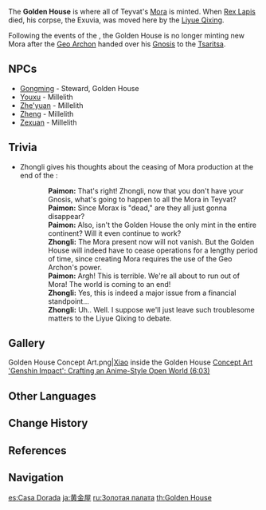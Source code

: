 {{About|the location|the Trounce Domain|Enter the Golden House}}
{{Location Infobox
|image        = The Golden House.png
|type         = Point of Interest
|type2        = Instance
|region       = Liyue
|area         = Sea of Clouds
|subarea      = Mt. Tianheng
|quest        = Heart of Glaze
}}
The '''Golden House''' is where all of Teyvat's [[Mora]] is minted. When [[Rex Lapis]] died, his corpse, the Exuvia, was moved here by the [[Liyue Qixing]].

Following the events of the {{Quest|A New Star Approaches}}, the Golden House is no longer minting new Mora after the [[Geo Archon]] handed over his [[Gnosis]] to the [[Tsaritsa]].

==NPCs==
* [[Gongming]] - Steward, Golden House
* [[Youxu]] - Millelith
* [[Zhe'yuan]] - Millelith
* [[Zheng]] - Millelith
* [[Zexuan]] - Millelith

==Trivia==
* Zhongli gives his thoughts about the ceasing of Mora production at the end of the {{Quest|The Fond Farewell}}:
{{Dialogue Start}}
::'''Paimon:''' That's right! Zhongli, now that you don't have your Gnosis, what's going to happen to all the Mora in Teyvat?
::'''Paimon:''' Since Morax is "dead," are they all just gonna disappear?
::'''Paimon:''' Also, isn't the Golden House the only mint in the entire continent? Will it even continue to work?
::'''Zhongli:''' The Mora present now will not vanish. But the Golden House will indeed have to cease operations for a lengthy period of time, since creating Mora requires the use of the Geo Archon's power.
::'''Paimon:''' Argh! This is terrible. We're all about to run out of Mora! The world is coming to an end!
::'''Zhongli:''' Yes, this is indeed a major issue from a financial standpoint...
::'''Zhongli:''' Uh.. Well. I suppose we'll just leave such troublesome matters to the Liyue Qixing to debate.
{{Dialogue End}}

==Gallery==
<gallery>
Golden House Concept Art.png|[[Xiao]] inside the Golden House [[Concept Art]]<br>[https://youtu.be/-JFyAdI_rO8?t=363 'Genshin Impact': Crafting an Anime-Style Open World (6:03)]
</gallery>

==Other Languages==
{{Other Languages
|en       = Golden House
|zhs      = 黄金屋
|zhs_rm   = Huángjīn-wū
|zht      = 黃金屋
|zht_rm   = Huángjīn-wū
|zh_tl    = Golden House
|ja       = 黄金屋
|ja_rm    = Ougon'ya<ref>{{Ref/Quest|Heart of Glaze|note=Japanese Voice-Over}}</ref>
|ja_tl    = Golden House
|ko       = {{tt|황금옥|黃金屋}}
|ko_rm    = Hwanggeum'ok
|ko_tl    = Golden House
|es       = Casa Dorada
|es_tl    = Golden House
|fr       = Chambre d'Or
|fr_tl    = Golden Chamber
|ru       = Золотая палата
|ru_tl    = Golden House
|th       = Golden House
|vi       = {{tt|Hoàng Kim Ốc|黃金屋}}
|vi_tl    = Golden House
|de       = Goldstube
|de_tl    = Gold Parlor
|id       = Golden House
|pt       = Casa Dourada
|pt_tl    = Golden House
|tr       = Altın Ev
|tr_tl    = Gold House
|it       = Palazzo Dorato
|it_tl    = 
}}

==Change History==
{{Change History|1.1}}

==References==
{{Reflist}}

==Navigation==
{{PoI Navbox|Liyue}}

[[es:Casa Dorada]]
[[ja:黄金屋]]
[[ru:Золотая палата]]
[[th:Golden House]]
